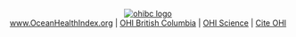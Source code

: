 <p align = 'center'>
[![ohibc logo](ohibc_banner1.png)](https://ohibc.github.io/)
<br>
[www.OceanHealthIndex.org](http://www.oceanhealthindex.org) | 
[OHI British Columbia](https://ohibc.github.io/) |
[OHI Science](http://ohi-science.org) |
[Cite OHI](https://github.com/OHI-Science/ohiprep/releases)
</p>

